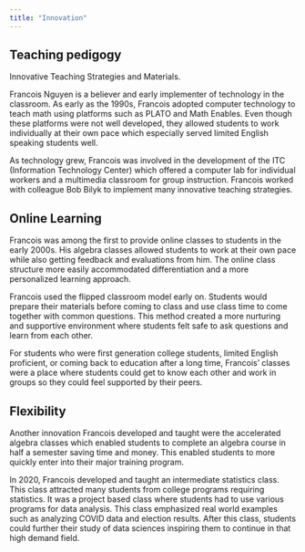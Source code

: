 ---
title: "Innovation"
---

## Teaching pedigogy
Innovative Teaching Strategies and Materials.

Francois Nguyen is a believer and early implementer of technology in the classroom. As early as the 1990s, Francois adopted computer technology to teach math using platforms such as PLATO and Math Enables. Even though these platforms were not well developed, they allowed students to work individually at their own pace which especially served limited English speaking students well. 

As technology grew, Francois was involved in the development of the ITC (Information Technology Center) which offered a computer lab for individual workers and a multimedia classroom for group instruction. Francois worked with colleague Bob Bilyk to implement many innovative teaching strategies.

## Online Learning
Francois was among the first to provide online classes to students in the early 2000s. His algebra classes allowed students to work at their own pace while also getting feedback and evaluations from him. The online class structure more easily accommodated differentiation and a more personalized learning approach.

Francois used the flipped classroom model early on. Students would prepare their materials before coming to class and use class time to come together with common questions. This method created a more nurturing and supportive environment where students felt safe to ask questions and learn from each other.

For students who were first generation college students, limited English proficient, or coming back to education after a long time, Francois’ classes were a place where students could get to know each other and work in groups so they could feel supported by their peers.

## Flexibility
Another innovation Francois developed and taught were the accelerated algebra classes which enabled students to complete an algebra course in half a semester saving time and money. This enabled students to more quickly enter into their major training program.

In 2020, Francois developed and taught an intermediate statistics class. This class attracted many students from college programs requiring statistics. It was a project based class where students had to use various programs for data analysis. This class emphasized real world examples such as analyzing COVID data and election results. After this class, students could further their study of data sciences inspiring them to continue in that high demand field.
